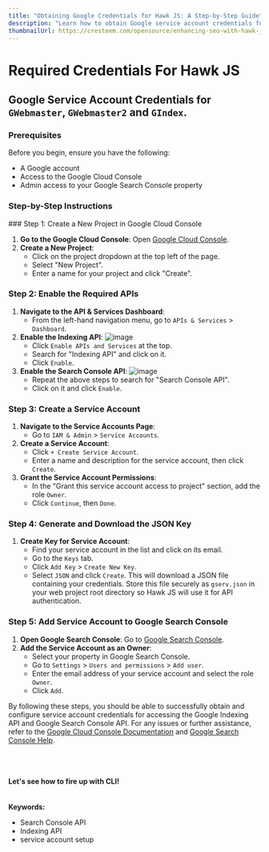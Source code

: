 ---
title: "Obtaining Google Credentials for Hawk JS: A Step-by-Step Guide"
description: "Learn how to obtain Google service account credentials for Hawk JS by following these detailed steps. Integrate Hawk JS with the Google Indexing API and Search Console API, ensuring seamless access to powerful SEO tools."
thumbnailUrl: https://cresteem.com/opensource/enhancing-seo-with-hawk-js/thumbnail.png
---

# Required Credentials For Hawk JS

## Google Service Account Credentials for `GWebmaster`, `GWebmaster2` and `GIndex`.

### Prerequisites
Before you begin, ensure you have the following:
- A Google account
- Access to the Google Cloud Console
- Admin access to your Google Search Console property

### Step-by-Step Instructions
<Steps>
### Step 1: Create a New Project in Google Cloud Console

1. **Go to the Google Cloud Console**: Open [Google Cloud Console](https://console.cloud.google.com/).
2. **Create a New Project**:
    - Click on the project dropdown at the top left of the page.
    - Select "New Project".
    - Enter a name for your project and click "Create".

### Step 2: Enable the Required APIs

1. **Navigate to the API & Services Dashboard**:
    - From the left-hand navigation menu, go to `APIs & Services` > `Dashboard`.
2. **Enable the Indexing API**:
![image](/credential_gindex.png)
    - Click `Enable APIs and Services` at the top.
    - Search for "Indexing API" and click on it.
    - Click `Enable`.
3. **Enable the Search Console API**:
![image](/credential_gsc.png)
    - Repeat the above steps to search for "Search Console API".
    - Click on it and click `Enable`.

### Step 3: Create a Service Account

1. **Navigate to the Service Accounts Page**:
    - Go to `IAM & Admin` > `Service Accounts`.
2. **Create a Service Account**:
    - Click `+ Create Service Account`.
    - Enter a name and description for the service account, then click `Create`.
3. **Grant the Service Account Permissions**:
    - In the "Grant this service account access to project" section, add the role `Owner`.
    - Click `Continue`, then `Done`.

### Step 4: Generate and Download the JSON Key

1. **Create Key for Service Account**:
    - Find your service account in the list and click on its email.
    - Go to the `Keys` tab.
    - Click `Add Key` > `Create New Key`.
    - Select `JSON` and click `Create`. This will download a JSON file containing your credentials. Store this file securely as `gserv.json` in your web project root directory so Hawk JS will use it for API authentication.

### Step 5: Add Service Account to Google Search Console

1. **Open Google Search Console**: Go to [Google Search Console](https://search.google.com/search-console/).
2. **Add the Service Account as an Owner**:
    - Select your property in Google Search Console.
    - Go to `Settings` > `Users and permissions` > `Add user`.
    - Enter the email address of your service account and select the role `Owner`.
    - Click `Add`.

</Steps>

By following these steps, you should be able to successfully obtain and configure service account credentials for accessing the Google Indexing API and Google Search Console API. For any issues or further assistance, refer to the [Google Cloud Console Documentation](https://cloud.google.com/docs) and [Google Search Console Help](https://support.google.com/webmasters/).

<br/>
<br/>
<br/>
<b>Let's see how to fire up with CLI!</b>


<br/>
<br/>
<br/>
<strong>Keywords:</strong>
<ul className={style.keywords}>
    <li>Search Console API</li>
    <li>Indexing API</li>
    <li>service account setup</li>
</ul>
